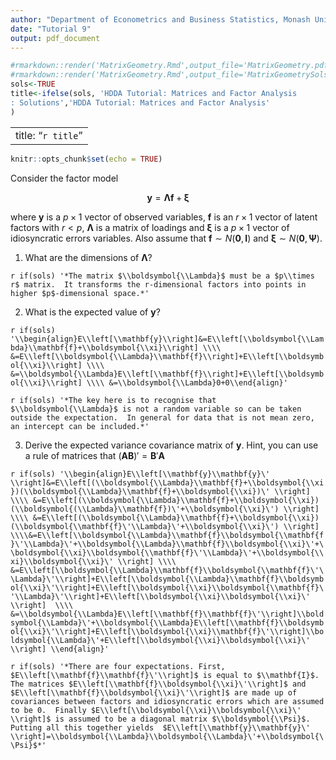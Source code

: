 ```yaml
---
author: "Department of Econometrics and Business Statistics, Monash University"
date: "Tutorial 9"
output: pdf_document
---
```


```r
#rmarkdown::render('MatrixGeometry.Rmd',output_file='MatrixGeometry.pdf')
#rmarkdown::render('MatrixGeometry.Rmd',output_file='MatrixGeometrySols.pdf')
sols<-TRUE
title<-ifelse(sols, 'HDDA Tutorial: Matrices and Factor Analysis
: Solutions','HDDA Tutorial: Matrices and Factor Analysis'
)
```

---
title: "`r title`"
---

```r
knitr::opts_chunk$set(echo = TRUE)
```

Consider the factor model

$$
\mathbf{y}=\boldsymbol{\Lambda}\mathbf{f}+\boldsymbol{\xi}
$$

where $\mathbf{y}$ is a $p\times 1$ vector of observed variables, $\mathbf{f}$ is an $r\times 1$ vector of latent factors with $r<p$, $\boldsymbol{\Lambda}$ is a matrix of loadings and $\boldsymbol{\xi}$ is a $p\times 1$ vector of idiosyncratic errors variables.  Also assume that $\mathbf{f}\sim N(\mathbf{0},\mathbf{I})$ and $\boldsymbol{\xi}\sim N(\mathbf{0},\mathbf{\Psi})$.

1. What are the dimensions of $\boldsymbol{\Lambda}$?

`r if(sols) '*The matrix $\\boldsymbol{\\Lambda}$ must be a $p\\times r$ matrix.  It transforms the r-dimensional factors into points in higher $p$-dimensional space.*'`

2. What is the expected value of $\mathbf{y}$?

`r if(sols) '\\begin{align}E\\left[\\mathbf{y}\\right]&=E\\left[\\boldsymbol{\\Lambda}\\mathbf{f}+\\boldsymbol{\\xi}\\right] \\\\ &=E\\left[\\boldsymbol{\\Lambda}\\mathbf{f}\\right]+E\\left[\\boldsymbol{\\xi}\\right] \\\\ &=\\boldsymbol{\\Lambda}E\\left[\\mathbf{f}\\right]+E\\left[\\boldsymbol{\\xi}\\right] \\\\ &=\\boldsymbol{\\Lambda}0+0\\end{align}'`

`r if(sols) '*The key here is to recognise that $\\boldsymbol{\\Lambda}$ is not a random variable so can be taken outside the expectation.  In general for data that is not mean zero, an intercept can be included.*'`

3. Derive the expected variance covariance matrix of $\mathbf{y}$.  Hint, you can use a rule of matrices that $(\mathbf{A}\mathbf{B})'=\mathbf{B}'\mathbf{A}$

`r if(sols) '\\begin{align}E\\left[\\mathbf{y}\\mathbf{y}\' \\right]&=E\\left[(\\boldsymbol{\\Lambda}\\mathbf{f}+\\boldsymbol{\\xi})(\\boldsymbol{\\Lambda}\\mathbf{f}+\\boldsymbol{\\xi})\' \\right] \\\\ &=E\\left[(\\boldsymbol{\\Lambda}\\mathbf{f}+\\boldsymbol{\\xi})(\\boldsymbol{(\\Lambda}\\mathbf{f})\'+\\boldsymbol{\\xi}\') \\right] \\\\ &=E\\left[(\\boldsymbol{\\Lambda}\\mathbf{f}+\\boldsymbol{\\xi})(\\boldsymbol{\\mathbf{f}\'\\Lambda}\'+\\boldsymbol{\\xi}\') \\right] \\\\&=E\\left[\\boldsymbol{\\Lambda}\\mathbf{f}\\boldsymbol{\\mathbf{f}\'\\Lambda}\'+\\boldsymbol{\\Lambda}\\mathbf{f}\\boldsymbol{\\xi}\'+\\boldsymbol{\\xi}\\boldsymbol{\\mathbf{f}\'\\Lambda}\'+\\boldsymbol{\\xi}\\boldsymbol{\\xi}\' \\right] \\\\ &=E\\left[\\boldsymbol{\\Lambda}\\mathbf{f}\\boldsymbol{\\mathbf{f}\'\\Lambda}\'\\right]+E\\left[\\boldsymbol{\\Lambda}\\mathbf{f}\\boldsymbol{\\xi}\'\\right]+E\\left[\\boldsymbol{\\xi}\\boldsymbol{\\mathbf{f}\'\\Lambda}\'\\right]+E\\left[\\boldsymbol{\\xi}\\boldsymbol{\\xi}\' \\right]  \\\\ &=\\boldsymbol{\\Lambda}E\\left[\\mathbf{f}\\mathbf{f}\'\\right]\\boldsymbol{\\Lambda}\'+\\boldsymbol{\\Lambda}E\\left[\\mathbf{f}\\boldsymbol{\\xi}\'\\right]+E\\left[\\boldsymbol{\\xi}\\mathbf{f}\'\\right]\\boldsymbol{\\Lambda}\'+E\\left[\\boldsymbol{\\xi}\\boldsymbol{\\xi}\' \\right] \\end{align}'`

`r if(sols) '*There are four expectations. First, $E\\left[\\mathbf{f}\\mathbf{f}\'\\right]$ is equal to $\\mathbf{I}$. The matrices $E\\left[\\mathbf{f}\\boldsymbol{\\xi}\'\\right]$ and $E\\left[\\mathbf{f}\\boldsymbol{\\xi}\'\\right]$ are made up of covariances between factors and idiosyncratic errors which are assumed to be 0.  Finally $E\\left[\\boldsymbol{\\xi}\\boldsymbol{\\xi}\' \\right]$ is assumed to be a diagonal matrix $\\boldsymbol{\\Psi}$.  Putting all this together yields  $E\\left[\\mathbf{y}\\mathbf{y}\' \\right]=\\boldsymbol{\\Lambda}\\boldsymbol{\\Lambda}\'+\\boldsymbol{\\Psi}$*'`
